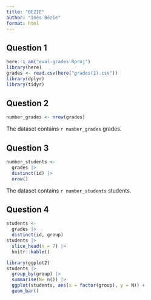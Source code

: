 ```yaml
---
title: "BEZIE"
author: "Inès Bézie"
format: html
---
```


## Question 1

```r
here::i_am("eval-grades.Rproj")
library(here)
grades <- read.csv(here("grades(1).csv"))
library(dplyr)
library(tidyr)
```
## Question 2

```r
number_grades <- nrow(grades)
```

The dataset contains `r number_grades` grades.

## Question 3

```r
number_students <-
  grades |>
  distinct(id) |>
  nrow()
```

The dataset contains `r number_students` students.

## Question 4

```r
students <-
  grades |>
  distinct(id, group)
students |>
  slice_head(n = 7) |>
  knitr::kable()
```
```r
library(ggplot2)
students |>
  group_by(group) |>
  summarise(N= n()) |>
  ggplot(students, aes(x = factor(group), y = N)) +
  geom_bar()
```





